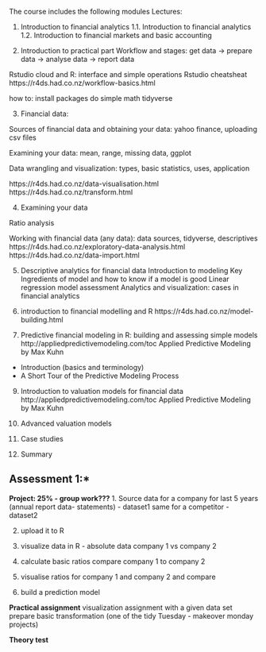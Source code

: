 The course includes the following modules
Lectures:


1. Introduction to financial analytics
1.1. Introduction to financial analytics
1.2. Introduction to financial markets and basic accounting

2. Introduction to practical part
Workflow and stages: get data -> prepare data -> analyse data -> report data

Rstudio cloud and R: interface and simple operations 
Rstudio cheatsheat
https://r4ds.had.co.nz/workflow-basics.html

how to:
install packages
do simple math
tidyverse

3. Financial data:

Sources of financial data and obtaining your data: yahoo finance, uploading csv files

Examining your data: mean, range, missing data, ggplot

Data wrangling and visualization: types, basic statistics, uses, application

https://r4ds.had.co.nz/data-visualisation.html
https://r4ds.had.co.nz/transform.html


4. Examining your data

Ratio analysis

Working with financial data (any data): data sources, tidyverse, descriptives
https://r4ds.had.co.nz/exploratory-data-analysis.html
https://r4ds.had.co.nz/data-import.html


5. Descriptive analytics for financial data
Introduction to modeling
Key Ingredients of model and how to know if a model is good
Linear regression
model assessment
Analytics and visualization: cases in financial analytics 


7. introduction to financial modelling and R
https://r4ds.had.co.nz/model-building.html

8. Predictive financial modeling in R: building and assessing simple models
http://appliedpredictivemodeling.com/toc Applied Predictive Modeling by Max Kuhn

- Introduction (basics and terminology)
- A Short Tour of the Predictive Modeling Process

9. Introduction to valuation models for financial data
http://appliedpredictivemodeling.com/toc Applied Predictive Modeling by Max Kuhn

10. Advanced valuation models

11. Case studies
12. Summary


## Assessment 1:*

**Project: 25% - group work???**
1. Source data for a company for last 5 years (annual report data- statements) - dataset1
same for a competitor - dataset2

2. upload it to R

3. visualize data in R - absolute data 
company 1 vs company 2

4. calculate basic ratios
compare company 1 to company 2

5. visualise ratios for company 1 and company 2 and compare

6. build a prediction model


**Practical assignment** visualization assignment
with a given data set prepare basic transformation (one of the tidy Tuesday - makeover monday projects)

**Theory test**



